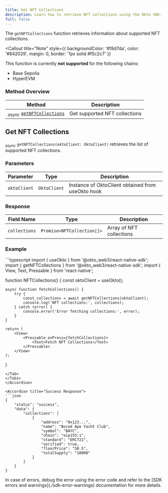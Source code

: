 ```yaml
---
title: Get NFT Collections
description: Learn how to retrieve NFT collections using the Okto SDK.
full: false
---
```



The `getNFTCollections` function retrieves information about supported NFT collections.

<Callout 
  title="Note" 
  style={{ backgroundColor: '#f8d7da', color: '#842029', margin: 0, border: '1px solid #f5c2c7' }}
>
  This function is currently **not supported** for the following chains:
  - Base Sepolia
  - HyperEVM
</Callout>

### Method Overview

| Method | Description |
|---------|-------------|
| <sub><i>async</i></sub> [`getNFTCollections`](#get-nft-collections) | Get supported NFT collections |

<div className="method-box">

## Get NFT Collections

<sub><i>async</i></sub> `getNFTCollections(oktoClient: OktoClient)` retrieves the list of supported NFT collections.

### Parameters

| Parameter | Type | Description |
|-----------|------|-------------|
| `oktoClient` | `OktoClient` | Instance of OktoClient obtained from useOkto hook |

### Response

<Callout title="Success Response">

| Field Name | Type | Description |
|------------|------|-------------|
| `collections` | `Promise<NFTCollection[]>` | Array of NFT collections |

</Callout>

### Example

<Accordions>
<Accordion title="Usage">
<Tabs items={['TypeScript']}>
<Tab value="TypeScript">
```typescript
import { useOkto } from '@okto_web3/react-native-sdk';
import { getNFTCollections } from '@okto_web3/react-native-sdk';
import { View, Text, Pressable } from 'react-native';

function NFTCollections() {
    const oktoClient = useOkto();

    async function fetchCollections() {
        try {
            const collections = await getNFTCollections(oktoClient);
            console.log('NFT collections:', collections);
        } catch (error) {
            console.error('Error fetching collections:', error);
        }
    }

    return (
        <View>
            <Pressable onPress={fetchCollections}>
                <Text>Fetch NFT Collections</Text>
            </Pressable>
        </View>
    );
}
```
</Tab>
</Tabs>
</Accordion>

<Accordion title="Success Response">
```json
{
    "status": "success",
    "data": {
        "collections": [
            {
                "address": "0x123...",
                "name": "Bored Ape Yacht Club",
                "symbol": "BAYC",
                "chain": "eip155:1",
                "standard": "ERC721",
                "verified": true,
                "floorPrice": "50.5",
                "totalSupply": "10000"
            }
        ]
    }
}
```
</Accordion>
</Accordions>

</div>

<Callout title="Note">
In case of errors, debug the error using the error code and refer to the [SDK errors and warnings](./sdk-error-warnings) documentation for more details.
</Callout>